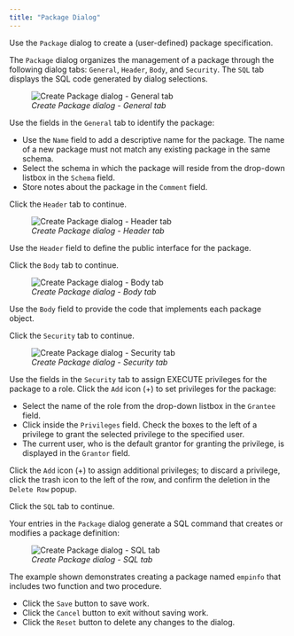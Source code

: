 ```yaml
---
title: "Package Dialog"
---
```


<div id="package_dialog" class="registered_link"></div>

Use the `Package` dialog to create a (user-defined) package specification.

The `Package` dialog organizes the management of a package through the following dialog tabs: `General`, `Header`, `Body`, and `Security`. The `SQL` tab displays the SQL code generated by dialog selections.

<figure><img src="../../images/package_general.png" class="align-center" alt="Create Package dialog - General tab" /><figcaption aria-hidden="true"><em>Create Package dialog - General tab</em></figcaption></figure>

Use the fields in the `General` tab to identify the package:

-   Use the `Name` field to add a descriptive name for the package. The name of a new package must not match any existing package in the same schema.
-   Select the schema in which the package will reside from the drop-down listbox in the `Schema` field.
-   Store notes about the package in the `Comment` field.

Click the `Header` tab to continue.

<figure><img src="../../images/package_header.png" class="align-center" alt="Create Package dialog - Header tab" /><figcaption aria-hidden="true"><em>Create Package dialog - Header tab</em></figcaption></figure>

Use the `Header` field to define the public interface for the package.

Click the `Body` tab to continue.

<figure><img src="../../images/package_body.png" class="align-center" alt="Create Package dialog - Body tab" /><figcaption aria-hidden="true"><em>Create Package dialog - Body tab</em></figcaption></figure>

Use the `Body` field to provide the code that implements each package object.

Click the `Security` tab to continue.

<figure><img src="../../images/package_security.png" class="align-center" alt="Create Package dialog - Security tab" /><figcaption aria-hidden="true"><em>Create Package dialog - Security tab</em></figcaption></figure>

Use the fields in the `Security` tab to assign EXECUTE privileges for the package to a role. Click the `Add` icon (+) to set privileges for the package:

-   Select the name of the role from the drop-down listbox in the `Grantee` field.
-   Click inside the `Privileges` field. Check the boxes to the left of a privilege to grant the selected privilege to the specified user.
-   The current user, who is the default grantor for granting the privilege, is displayed in the `Grantor` field.

Click the `Add` icon (+) to assign additional privileges; to discard a privilege, click the trash icon to the left of the row, and confirm the deletion in the `Delete Row` popup.

Click the `SQL` tab to continue.

Your entries in the `Package` dialog generate a SQL command that creates or modifies a package definition:

<figure><img src="../../images/package_sql.png" class="align-center" alt="Create Package dialog - SQL tab" /><figcaption aria-hidden="true"><em>Create Package dialog - SQL tab</em></figcaption></figure>

The example shown demonstrates creating a package named `empinfo` that includes two function and two procedure.

-   Click the `Save` button to save work.
-   Click the `Cancel` button to exit without saving work.
-   Click the `Reset` button to delete any changes to the dialog.
